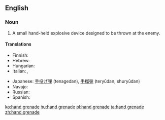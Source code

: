 {{wikipedia}}
==English==

===Noun===
{{en-noun|sg=[[hand]] [[grenade]]}}

# {{military}} A small hand-held explosive device designed to be thrown at the enemy.

====Translations====
{{trans-top}}
* Finnish: {{t-|fi|käsikranaatti}}
* Hebrew: {{he-translation|רמון יד|rimon yad}}
* Hungarian: {{t+|hu|kézigránát}}
* Italian: {{t-|it|granata|f}}, {{t-|it|bomba a mano|f}}
{{trans-mid}}
* Japanese: [[手投げ弾]] (tenagedan), [[手榴弾]] (teryūdan, shuryūdan)
* Navajo: {{tø|nv|dadilhóni aheltł'idígíí}}
* Russian: {{t+|ru|граната|f|tr=granáta}}
* Spanish: {{t+|es|granada de mano|f}}
{{trans-bottom}}

[[ko:hand grenade]]
[[hu:hand grenade]]
[[pl:hand grenade]]
[[ta:hand grenade]]
[[zh:hand grenade]]